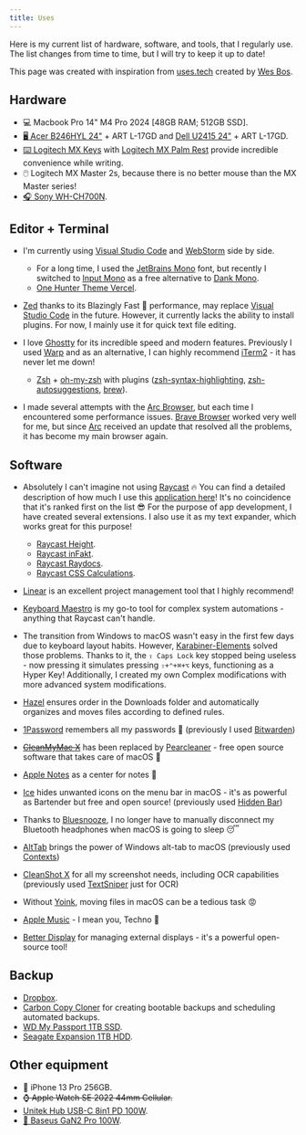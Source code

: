 ```yaml
---
title: Uses
---
```


Here is my current list of hardware, software, and tools, that I regularly use. The list changes from time to time, but I will try to keep it up to date!

This page was created with inspiration from [uses.tech](https://uses.tech/) created by [Wes Bos](https://wesbos.com/).

## Hardware

- 💻 Macbook Pro 14" M4 Pro 2024 \[48GB RAM; 512GB SSD].
- [🖥️ Acer B246HYL 24"](https://www.acer.com/pl-pl/monitors/business/b6/pdp/UM.QB6EE.A05) + ART L-17GD and [Dell U2415 24"](https://www1.la.dell.com/content/products/productdetails.aspx/dell-u2415?c=ag&cs=agdhs1&l=en&s=dhs&~tab=specstab) + ART L-17GD.
- [⌨️ Logitech MX Keys](https://www.logitech.com/pl-pl/products/keyboards/mx-keys-wireless-keyboard.html) with [Logitech MX Palm Rest](https://www.logitech.com/pl-pl/products/keyboards/mx-palm-rest.956-000001.html) provide incredible convenience while writing.
- 🖱️ Logitech MX Master 2s, because there is no better mouse than the MX Master series!
- [🎧 Sony WH-CH700N](https://www.sony.pl/electronics/sluchawki-palak-na-glowe/wh-ch700n).

## Editor + Terminal

- I'm currently using [Visual Studio Code](https://code.visualstudio.com/) and [WebStorm](https://www.jetbrains.com/webstorm/) side by side.
  - For a long time, I used the [JetBrains Mono](https://www.jetbrains.com/lp/mono/) font, but recently I switched to [Input Mono](https://input.djr.com/) as a free alternative to [Dank Mono](https://philpl.gumroad.com/l/dank-mono).
  - [One Hunter Theme Vercel](https://marketplace.visualstudio.com/items?itemName=RaillyHugo.one-hunter).

- [Zed](https://zed.dev/) thanks to its Blazingly Fast 🚀 performance, may replace [Visual Studio Code](https://code.visualstudio.com/) in the future. However, it currently lacks the ability to install plugins. For now, I mainly use it for quick text file editing.
- I love [Ghostty](https://ghostty.org/) for its incredible speed and modern features. Previously I used [Warp](https://www.warp.dev/) and as an alternative, I can highly recommend [iTerm2](https://iterm2.com/)[](https://fig.io/) - it has never let me down!
  - [Zsh](https://www.zsh.org/) + [oh-my-zsh](https://ohmyz.sh/) with plugins ([zsh-syntax-highlighting](https://github.com/zsh-users/zsh-syntax-highlighting), [zsh-autosuggestions](https://github.com/zsh-users/zsh-autosuggestions), [brew](https://brew.sh/index_pl)).

- I made several attempts with the [Arc Browser](https://arc.net/), but each time I encountered some performance issues. [Brave Browser](https://brave.com/pl/) worked very well for me, but since [Arc](https://arc.net/) received an update that resolved all the problems, it has become my main browser again.

## Software

- Absolutely I can't imagine not using [Raycast](https://www.raycast.com/) 🔥 You can find a detailed description of how much I use this [application here](https://www.raycast.com/community-stories/jakub-soboczynski)! It's no coincidence that it's ranked first on the list 😎 For the purpose of app development, I have created several extensions. I also use it as my text expander, which works great for this purpose!
  - [Raycast Height](https://www.raycast.com/teziovsky/height).
  - [Raycast inFakt](https://www.raycast.com/teziovsky/infakt).
  - [Raycast Raydocs](https://www.raycast.com/teziovsky/raydocs).
  - [Raycast CSS Calculations](https://www.raycast.com/teziovsky/css-calculations).

- [Linear](https://linear.app/) is an excellent project management tool that I highly recommend!
- [Keyboard Maestro](https://www.keyboardmaestro.com/main/) is my go-to tool for complex system automations - anything that Raycast can't handle.
- The transition from Windows to macOS wasn't easy in the first few days due to keyboard layout habits. However, [Karabiner-Elements](https://karabiner-elements.pqrs.org/) solved those problems. Thanks to it, the `⇪ Caps Lock` key stopped being useless - now pressing it simulates pressing `⇧+⌃+⌘+⌥` keys, functioning as a Hyper Key! Additionally, I created my own Complex modifications with more advanced system modifications.
- [Hazel](https://www.noodlesoft.com/) ensures order in the Downloads folder and automatically organizes and moves files according to defined rules.
- [1Password](https://1password.com/) remembers all my passwords 🔐 (previously I used [Bitwarden](https://bitwarden.com/))
- ~~[CleanMyMac X](https://cleanmymac.com/pl)~~ has been replaced by [Pearcleaner](https://github.com/alienator88/Pearcleaner) - free open source software that takes care of macOS 🧹
- [Apple Notes](https://apps.apple.com/us/app/notes/id1110145109) as a center for notes 📔
- [Ice](https://github.com/jordanbaird/Ice) hides unwanted icons on the menu bar in macOS - it's as powerful as Bartender but free and open source! (previously used [Hidden Bar](https://apps.apple.com/us/app/hidden-bar/id1452453066))
- Thanks to [Bluesnooze](https://github.com/odlp/bluesnooze), I no longer have to manually disconnect my Bluetooth headphones when macOS is going to sleep 😴
- [AltTab](https://alt-tab-macos.netlify.app/) brings the power of Windows alt-tab to macOS (previously used [Contexts](https://contexts.co/))
- [CleanShot X](https://cleanshot.com/) for all my screenshot needs, including OCR capabilities (previously used [TextSniper](https://textsniper.app/) just for OCR)
- Without [Yoink](https://apps.apple.com/pl/app/yoink-improved-drag-and-drop/id457622435?l=pl&mt=12), moving files in macOS can be a tedious task 😡
- [Apple Music](https://www.apple.com/pl/apple-music/) - I mean you, Techno 🖤
- [Better Display](https://github.com/waydabber/BetterDisplay) for managing external displays - it's a powerful open-source tool!

## Backup

- [Dropbox](https://www.dropbox.com/).
- [Carbon Copy Cloner](https://bombich.com/) for creating bootable backups and scheduling automated backups.
- [WD My Passport 1TB SSD](https://www.westerndigital.com/pl-pl/products/portable-drives/wd-my-passport-usb-3-2-ssd#WDBAGF0010BBL-WESN).
- [Seagate Expansion 1TB HDD](https://www.seagate.com/pl/pl/products/external-hard-drives/expansion-external-drives/).

## Other equipment

- 📱 iPhone 13 Pro 256GB.
- ~~⌚ Apple Watch SE 2022 44mm Cellular.~~
- [Unitek Hub USB-C 8in1 PD 100W](https://www.unitek-products.com/products/8-in-1-usb-c-hub).
- [🔌 Baseus GaN2 Pro 100W](https://e-baseus.com/product-pol-3502-Baseus-GaN2-Pro-Ladowarka-sieciowa-4x-USB-USB-C-QC-4-0-PD-Huawei-SCP-Samsung-AFC-100W-kabel.html).

